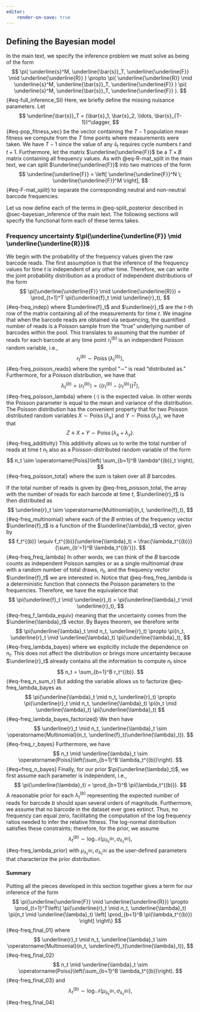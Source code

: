 ```yaml
---
editor:
    render-on-save: true
---
```


## Defining the Bayesian model {#sec-bayes_def}

In the main text, we specify the inference problem we must solve as being of the
form
$$
\pi(
    \underline{s}^M, \underline{\bar{s}}_T, \underline{\underline{F}} \mid
    \underline{\underline{R}}
) \propto
\pi(
    \underline{\underline{R}} \mid
    \underline{s}^M, \underline{\bar{s}}_T, \underline{\underline{F}}
)
\pi(
    \underline{s}^M, \underline{\bar{s}}_T, \underline{\underline{F}}
).
$${#eq-full_inference_SI}
Here, we briefly define the missing nuisance parameters. Let 
$$
\underline{\bar{s}}_T = (\bar{s}_1, \bar{s}_2, \ldots, \bar{s}_{T-1})^\dagger,
$${#eq-pop_fitness_vec}
be the vector containing the $T-1$ population mean fitness we compute from the
$T$ time points where measurements were taken. We have $T-1$ since the value
of any $\bar{s}_t$ requires cycle numbers $t$ and $t+1$. Furthermore, let the
matrix $\underline{\underline{F}}$ be a $T \times B$ matrix containing all
frequency values. As with @eq-R-mat_split in the main text, we can split
$\underline{\underline{F}}$ into two matrices of the form
$$
\underline{\underline{F}} = \left[ 
\underline{\underline{F}}^N \; \underline{\underline{F}}^M
\right],
$${#eq-F-mat_split}
to separate the corresponding neutral and non-neutral barcode frequencies.

Let us now define each of the terms in @eq-split_posterior described in
@sec-bayesian_inference of the main text. The following sections will specify 
the functional form each of these terms takes.

### Frequency uncertainty $\pi(\underline{\underline{F}} \mid \underline{\underline{R}})$ {#sec-bayes_freq}

We begin with the probability of the frequency values given the raw barcode
reads. The first assumption is that the inference of the frequency
values for time $t$ is independent of any other time. Therefore, we can write
the joint probability distribution as a product of independent distributions of
the form
$$
\pi(\underline{\underline{F}} \mid \underline{\underline{R}}) =
\prod_{t=1}^T \pi(\underline{f}_t \mid \underline{r}_t),
$${#eq-freq_indep}
where $\underline{f}_t$ and $\underline{r}_t$ are the $t$-th row of the matrix
containing all of the measurements for time $t$. We imagine that when the 
barcode reads are obtained via sequencing, the quantified number of reads is a
Poisson sample from the "true" underlying number of barcodes within the pool. 
This translates to assuming that the number of reads for each barcode at any
time point $r^{(b)}_t$ is an independent Poisson random variable, i.e.,
$$
r^{(b)}_t \sim \operatorname{Poiss}(\lambda^{(b)}_t),
$${#eq-freq_poisson_reads}
where the symbol "$\sim$" is read "distributed as." Furthermore, for a Poisson
distribution, we have that
$$
\lambda^{(b)}_t = \left\langle r^{(b)}_t \right\rangle = 
\left\langle 
    \left( r^{(b)}_t - \left\langle r^{(b)}_t \right\rangle \right)^2
\right\rangle,
$${#eq-freq_poisson_lambda}
where $\left\langle \cdot \right\rangle$ is the expected value. In other words
the Poisson parameter is equal to the mean and variance of the distribution. The
Poisson distribution has the convenient property that for two Poisson 
distributed random variables $X \sim \operatorname{Poiss}(\lambda_x)$ and 
$Y \sim \operatorname{Poiss}(\lambda_y)$, we have that
$$
Z \equiv X + Y \sim \operatorname{Poiss}(\lambda_x + \lambda_y).
$${#eq-freq_additivity}
This additivity allows us to write the total number of reads at time $t$ $n_t$
also as a Poisson-distributed random variable of the form
$$
n_t \sim \operatorname{Poiss}\left( \sum_{b=1}^B \lambda^{(b)}_t \right),
$${#eq-freq_poisson_total}
where the sum is taken over all $B$ barcodes.

If the total number of reads is given by @eq-freq_poisson_total, the array with
the number of reads for each barcode at time $t$, $\underline{r}_t$ is then
distributed as
$$
\underline{r}_t \sim \operatorname{Multinomial}(n_t, \underline{f}_t),
$${#eq-freq_multinomial}
where each of the $B$ entries of the frequency vector $\underline{f}_t$ is a
function of the $\underline{\lambda}_t$ vector, given by
$$
f_t^{(b)} \equiv f_t^{(b)}(\underline{\lambda}_t) = 
\frac{\lambda_t^{(b)}}{\sum_{b'=1}^B \lambda_t^{(b')}}.
$${#eq-freq_freq_lambda}
In other words, we can think of the $B$ barcode counts as independent Poisson
samples or as a single multinomial draw with a random number of total draws,
$n_t$, and the frequency vector $\underline{f}_t$ we are interested in. Notice
that @eq-freq_freq_lambda is a deterministic function that connects the Poisson
parameters to the frequencies. Therefore, we have the equivalence that
$$
\pi(\underline{f}_t \mid \underline{r}_t) = 
\pi(\underline{\lambda}_t \mid \underline{r}_t),
$${#eq-freq_f_lambda_equiv}
meaning that the uncertainty comes from the $\underline{\lambda}_t$ vector. By
Bayes theorem, we therefore write
$$
\pi(\underline{\lambda}_t \mid n_t, \underline{r}_t) \propto
\pi(n_t, \underline{r}_t \mid \underline{\lambda}_t) \pi(\underline{\lambda}_t),
$${#eq-freq_lambda_bayes}
where we explicitly include the dependence on $n_t$. This does not affect the
distribution or brings more uncertainty because $\underline{r}_t$ already 
contains all the information to compute $n_t$ since
$$
n_t = \sum_{b=1}^B r_t^{(b)}.
$${#eq-freq_n_sum_r}
But adding the variable allows us to factorize @eq-freq_lambda_bayes as
$$
\pi(\underline{\lambda}_t \mid n_t, \underline{r}_t) \propto
\pi(\underline{r}_t \mid n_t, \underline{\lambda}_t)
\pi(n_t \mid \underline{\lambda}_t)
\pi(\underline{\lambda}_t)
$${#eq-freq_lambda_bayes_factorized}
We then have
$$
\underline{r}_t \mid n_t, \underline{\lambda}_t \sim
\operatorname{Multinomial}(n_t, \underline{f}_t(\underline{\lambda}_t)).
$${#eq-freq_r_bayes}
Furthermore, we have
$$
n_t \mid \underline{\lambda}_t \sim 
\operatorname{Poiss}\left(\sum_{b=1}^B \lambda_t^{(b)}\right).
$${#eq=freq_n_bayes}
Finally, for our prior $\pi(\underline{\lambda}_t)$, we first assume each 
parameter is independent, i.e.,
$$
\pi(\underline{\lambda}_t) = \prod_{b=1}^B \pi(\lambda_t^{(b)}).
$$
A reasonable prior for each $\lambda_t^{(b)}$ representing the expected number
of reads for barcode $b$ should span several orders of magnitude. Furthermore,
we assume that no barcode in the dataset ever goes extinct. Thus, no frequency
can equal zero, facilitating the computation of the log frequency ratios
needed to infer the relative fitness. The log-normal distribution satisfies 
these constraints; therefore, for the prior, we assume
$$
\lambda_t^{(b)} \sim 
\log\mathcal{N}(\mu_{\lambda_t^{(b)}}, \sigma_{\lambda_t^{(b)}}),
$${#eq-freq_lambda_prior}
with $\mu_{\lambda_t^{(b)}}, \sigma_{\lambda_t^{(b)}}$ as the user-defined 
parameters that characterize the prior distribution.

#### Summary

Putting all the pieces developed in this section together gives a term for our
inference of the form
$$
\pi(\underline{\underline{F}} \mid \underline{\underline{R}}) \propto
\prod_{t=1}^T\left\{
    \pi(\underline{r}_t \mid n_t, \underline{\lambda}_t)
    \pi(n_t \mid \underline{\lambda}_t)
    \left[ 
        \prod_{b=1}^B \pi(\lambda_t^{(b)})
    \right]
\right\}
$${#eq-freq_final_01}
where
$$
\underline{r}_t \mid n_t, \underline{\lambda}_t \sim
\operatorname{Multinomial}(n_t, \underline{f}_t(\underline{\lambda}_t)),
$${#eq-freq_final_02}
$$
n_t \mid \underline{\lambda}_t \sim 
\operatorname{Poiss}\left(\sum_{b=1}^B \lambda_t^{(b)}\right).
$${#eq-freq_final_03}
and
$$
\lambda_t^{(b)} \sim 
\log\mathcal{N}(\mu_{\lambda_t^{(b)}}, \sigma_{\lambda_t^{(b)}}),
$${#eq-freq_final_04}